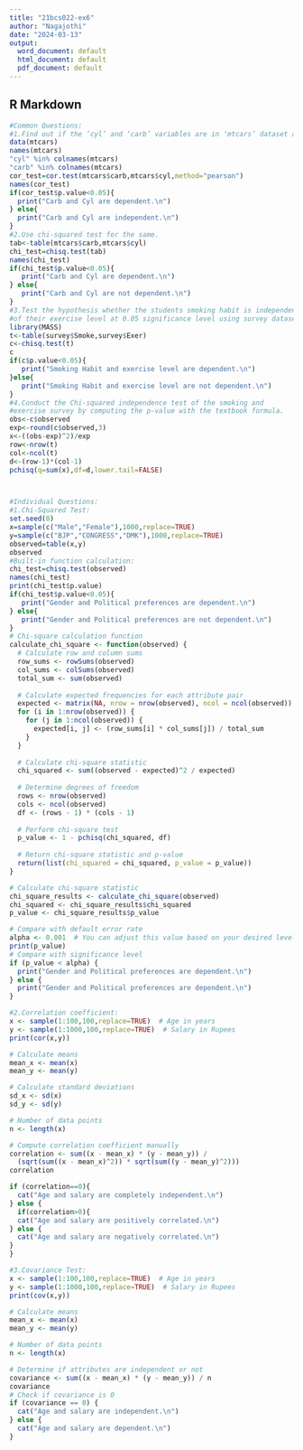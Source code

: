 ---
title: "21bcs022-ex6"
author: "Nagajothi"
date: "2024-03-13"
output:
  word_document: default
  html_document: default
  pdf_document: default
---

## R Markdown

```{r}



#Common Questions:
#1.Find out if the ‘cyl’ and ‘carb’ variables are in ‘mtcars’ dataset and whether it is dependent or not. 
data(mtcars)
names(mtcars)
"cyl" %in% colnames(mtcars)
"carb" %in% colnames(mtcars)
cor_test=cor.test(mtcars$carb,mtcars$cyl,method="pearson")
names(cor_test)
if(cor_test$p.value<0.05){
  print("Carb and Cyl are dependent.\n")
} else{
  print("Carb and Cyl are independent.\n")
}
#2.Use chi-squared test for the same.
tab<-table(mtcars$carb,mtcars$cyl)
chi_test=chisq.test(tab)
names(chi_test)
if(chi_test$p.value<0.05){
   print("Carb and Cyl are dependent.\n")
} else{
   print("Carb and Cyl are not dependent.\n")
}
#3.Test the hypothesis whether the students smoking habit is independent 
#of their exercise level at 0.05 significance level using survey dataset. 
library(MASS)
t<-table(survey$Smoke,survey$Exer)
c<-chisq.test(t)
c
if(c$p.value<0.05){
   print("Smoking Habit and exercise level are dependent.\n")
}else{
   print("Smoking Habit and exercise level are not dependent.\n")
}
#4.Conduct the Chi-squared independence test of the smoking and 
#exercise survey by computing the p-value with the textbook formula. 
obs<-c$observed
exp<-round(c$observed,3)
x<-((obs-exp)^2)/exp
row<-nrow(t)
col<-ncol(t)
d<-(row-1)*(col-1)
pchisq(q=sum(x),df=d,lower.tail=FALSE)



#Individual Questions:
#1.Chi-Squared Test:
set.seed(0)
x=sample(c("Male","Female"),1000,replace=TRUE)
y=sample(c("BJP","CONGRESS","DMK"),1000,replace=TRUE)
observed=table(x,y)
observed
#Built-in function calculation:
chi_test=chisq.test(observed)
names(chi_test)
print(chi_test$p.value)
if(chi_test$p.value<0.05){
   print("Gender and Political preferences are dependent.\n")
} else{
   print("Gender and Political preferences are not dependent.\n")
}
# Chi-square calculation function
calculate_chi_square <- function(observed) {
  # Calculate row and column sums
  row_sums <- rowSums(observed)
  col_sums <- colSums(observed)
  total_sum <- sum(observed)
  
  # Calculate expected frequencies for each attribute pair
  expected <- matrix(NA, nrow = nrow(observed), ncol = ncol(observed))
  for (i in 1:nrow(observed)) {
    for (j in 1:ncol(observed)) {
      expected[i, j] <- (row_sums[i] * col_sums[j]) / total_sum
    }
  }
  
  # Calculate chi-square statistic
  chi_squared <- sum((observed - expected)^2 / expected)
  
  # Determine degrees of freedom
  rows <- nrow(observed)
  cols <- ncol(observed)
  df <- (rows - 1) * (cols - 1)
  
  # Perform chi-square test
  p_value <- 1 - pchisq(chi_squared, df)
  
  # Return chi-square statistic and p-value
  return(list(chi_squared = chi_squared, p_value = p_value))
}

# Calculate chi-square statistic
chi_square_results <- calculate_chi_square(observed)
chi_squared <- chi_square_results$chi_squared
p_value <- chi_square_results$p_value

# Compare with default error rate
alpha <- 0.001  # You can adjust this value based on your desired level of significance
print(p_value)
# Compare with significance level
if (p_value < alpha) {
  print("Gender and Political preferences are dependent.\n")
} else {
  print("Gender and Political preferences are dependent.\n")
}

#2.Correlation coefficient:
x <- sample(1:100,100,replace=TRUE)  # Age in years
y <- sample(1:1000,100,replace=TRUE)  # Salary in Rupees
print(cor(x,y))

# Calculate means
mean_x <- mean(x)
mean_y <- mean(y)

# Calculate standard deviations
sd_x <- sd(x)
sd_y <- sd(y)

# Number of data points
n <- length(x)

# Compute correlation coefficient manually
correlation <- sum((x - mean_x) * (y - mean_y)) / 
  (sqrt(sum((x - mean_x)^2)) * sqrt(sum((y - mean_y)^2)))
correlation

if (correlation==0){
  cat("Age and salary are completely independent.\n")
} else {
  if(correlation>0){
  cat("Age and salary are positively correlated.\n")
} else {
  cat("Age and salary are negatively correlated.\n")
}
}

#3.Covariance Test:
x <- sample(1:100,100,replace=TRUE)  # Age in years
y <- sample(1:1000,100,replace=TRUE)  # Salary in Rupees
print(cov(x,y))

# Calculate means
mean_x <- mean(x)
mean_y <- mean(y)

# Number of data points
n <- length(x)

# Determine if attributes are independent or not
covariance <- sum((x - mean_x) * (y - mean_y)) / n
covariance
# Check if covariance is 0
if (covariance == 0) {
  cat("Age and salary are independent.\n")
} else {
  cat("Age and salary are dependent.\n")
}


```
